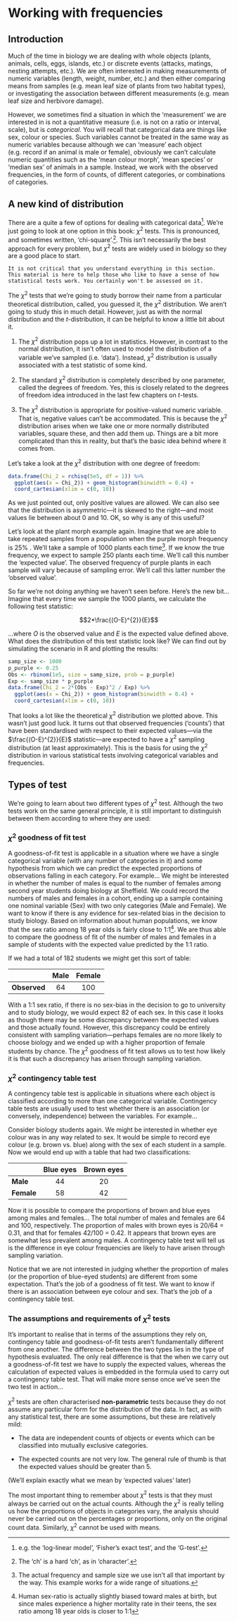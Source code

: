 # Working with frequencies

## Introduction

Much of the time in biology we are dealing with whole objects (plants, animals, cells, eggs, islands, etc.) or discrete events (attacks, matings, nesting attempts, etc.). We are often interested in making measurements of numeric variables (length, weight, number, etc.) and then either comparing means from samples (e.g. mean leaf size of plants from two habitat types), or investigating the association between different measurements (e.g. mean leaf size and herbivore damage).

However, we sometimes find a situation in which the ‘measurement’ we are interested in is not a quantitative measure (i.e. is not on a ratio or interval, scale), but is *categorical*. You will recall that categorical data are things like sex, colour or species. Such variables cannot be treated in the same way as numeric variables because although we can ‘measure’ each object (e.g. record if an animal is male or female), obviously we can’t calculate numeric quantities such as the ‘mean colour morph’, ‘mean species’ or ‘median sex’ of animals in a sample. Instead, we work with the observed frequencies, in the form of counts, of different categories, or combinations of categories.

## A new kind of distribution

There are a quite a few of options for dealing with categorical data^[e.g. the 'log-linear model', 'Fisher's exact test', and the 'G-test'.]. We're just going to look at one option in this book: $\chi^2$ tests. This is pronounced, and sometimes written, 'chi-square'.^[The 'ch' is a hard 'ch', as in 'character'.]. This isn't necessarily the best approach for every problem, but $\chi^2$ tests are widely used in biology so they are a good place to start.

```block
It is not critical that you understand everything in this section. This material is here to help those who like to have a sense of how statistical tests work. You certainly won't be assessed on it.
```

The $\chi^2$ tests that we're going to study borrow their name from a particular theoretical distribution, called, you guessed it, the $\chi^2$ distribution. We aren't going to study this in much detail. However, just as with the normal distribution and the *t*-distribution, it can be helpful to know a little bit about it.

1. The $\chi^2$ distribution pops up a lot in statistics. However, in contrast to the normal distribution, it isn't often used to model the distribution of a variable we've sampled (i.e. 'data'). Instead, $\chi^2$ distribution is usually associated with a test statistic of some kind.

3. The standard $\chi^2$ distribution is completely described by one parameter, called the degrees of freedom. Yes, this is closely related to the degrees of freedom idea introduced in the last few chapters on *t*-tests.

2. The $\chi^2$ distribution is appropriate for positive-valued numeric variable. That is, negative values can't be accommodated. This is because the $\chi^2$ distribution arises when we take one or more normally distributed variables, square these, and then add them up. Things are a bit more complicated than this in reality, but that's the basic idea behind where it comes from.

Let's take a look at the $\chi^2$ distribution with one degree of freedom:

```r
data.frame(Chi_2 = rchisq(5e5, df = 1)) %>%
  ggplot(aes(x = Chi_2)) + geom_histogram(binwidth = 0.4) + 
  coord_cartesian(xlim = c(0, 10))
```
As we just pointed out, only positive values are allowed. We can also see that the distribution is asymmetric---it is skewed to the right---and most values lie between about 0 and 10. OK, so why is any of this useful? 

Let's look at the plant morph example again. Imagine that we are able to take repeated samples from a population when the purple morph frequency is 25% . We'll take a sample of 1000 plants each time^[The actual frequency and sample size we use isn't all that important by the way. This example works for a wide range of situations.]. If we know the true frequency, we expect to sample 250 plants each time. We'll call this number the 'expected value'. The observed frequency of purple plants in each sample will vary because of sampling error. We'll call this latter number the 'observed value'. 

So far we're not doing anything we haven't seen before. Here's the new bit... Imagine that every time we sample the 1000 plants, we calculate the following test statistic:

$$2*\frac{(O-E)^{2}}{E}$$

...where $O$ is the observed value and $E$ is the expected value defined above. What does the distribution of this test statistic look like? We can find out by simulating the scenario in R and plotting the results:

```r
samp_size <- 1000
p_purple <- 0.25
Obs <- rbinom(1e5, size = samp_size, prob = p_purple)
Exp <- samp_size * p_purple
data.frame(Chi_2 = 2*(Obs - Exp)^2 / Exp) %>%
  ggplot(aes(x = Chi_2)) + geom_histogram(binwidth = 0.4) + 
  coord_cartesian(xlim = c(0, 10))
```

That looks a lot like the theoretical $\chi^2$ distribution we plotted above. This wasn't just good luck. It turns out that observed frequencies ('counts') that have been standardised with respect to their expected values---via the $\frac{(O-E)^{2}}{E}$ statistic---are expected to have a $\chi^2$ sampling distribution (at least approximately). This is the basis for using the $\chi^2$ distribution in various statistical tests involving categorical variables and frequencies.

## Types of test

We're going to learn about two different types of $\chi^2$ test. Although the two tests work on the same general principle, it is still important to distinguish between them according to where they are used:

### $\chi^{2}$ goodness of fit test

A goodness-of-fit test is applicable in a situation where we have a single categorical variable (with any number of categories in it) and some hypothesis from which we can predict the expected proportions of observations falling in each category. For example... 
We might be interested in whether the number of males is equal to the number of females among second year students doing biology at Sheffield. We could record the numbers of males and females in a cohort, ending up a sample containing one nominal variable (Sex) with two only categories (Male and Female). We want to know if there is any evidence for sex-related bias in the decision to study biology. Based on information about human populations, we know that the sex ratio among 18 year olds is fairly close to 1:1^[Human sex-ratio is actually slightly biased toward males at birth, but since males experience a higher mortality rate in their teens, the sex ratio among 18 year olds is closer to 1:1]. We are thus able to compare the goodness of fit of the number of males and females in a sample of students with the expected value predicted by the 1:1 ratio. 

If we had a total of 182 students we might get this sort of table:

               Male   Female
------------ ------- --------
**Observed**    64      100

With a 1:1 sex ratio, if there is no sex-bias in the decision to go to university and to study biology, we would expect 82 of each sex. In this case it looks as though there may be some discrepancy between the expected values and those actually found. However, this discrepancy could be entirely consistent with sampling variation---perhaps females are no more likely to choose biology and we ended up with a higher proportion of female students by chance. The $\chi^{2}$ goodness of fit test allows us to test how likely it is that such a discrepancy has arisen through sampling variation.

### $\chi^{2}$ contingency table test

A contingency table test is applicable in situations where each object is classified according to more than one categorical variable. Contingency table tests are usually used to test whether there is an association (or conversely, independence) between the variables. For example...

Consider biology students again. We might be interested in whether eye colour was in any way related to sex. It would be simple to record eye colour (e.g. brown vs. blue) along with the sex of each student in a sample. Now we would end up with a table that had two classifications:

               Blue eyes   Brown eyes
  ----------- ----------- ------------
  **Male**        44           20
  **Female**      58           42


Now it is possible to compare the proportions of brown and blue eyes among males and females... The total number of males and females are 64 and 100, respectively. The proportion of males with brown eyes is 20/64 = 0.31, and that for females 42/100 = 0.42. It appears that brown eyes are somewhat less prevalent among males. A contingency table test will tell us is the difference in eye colour frequencies are likely to have arisen through sampling variation.

Notice that we are not interested in judging whether the proportion of males (or the proportion of blue-eyed students) are different from some expectation. That's the job of a goodness of fit test. We want to know if there is an association between eye colour and sex. That's the job of a contingency table test.

### The assumptions and requirements of $\chi^{2}$ tests

It's important to realise that in terms of the assumptions they rely on, contingency table and goodness-of-fit tests aren't fundamentally different from one another. The difference between the two types lies in the type of hypothesis evaluated. The only real difference is that the when we carry out a goodness-of-fit test we have to supply the expected values, whereas the calculation of expected values is embedded in the formula used to carry out a contingency table test. That will make more sense once we've seen the two test in action...

$\chi^{2}$ tests are often characterised **non-parametric** tests because they do not assume any particular form for the distribution of the data. In fact, as with any statistical test, there are some assumptions, but these are relatively mild:

*   The data are independent counts of objects or events which can be classified into mutually exclusive categories. 

*   The expected counts are not very low. The general rule of thumb is that the expected values should be greater than 5.

(We'll explain exactly what we mean by 'expected values' later)

The most important thing to remember about $\chi^{2}$ tests is that they must always be carried out on the actual counts. Although the $\chi^{2}$ is really telling us how the proportions of objects in categories vary, the analysis should never be carried out on the percentages or proportions, only on the original count data. Similarly, $\chi^{2}$ cannot be used with means.






